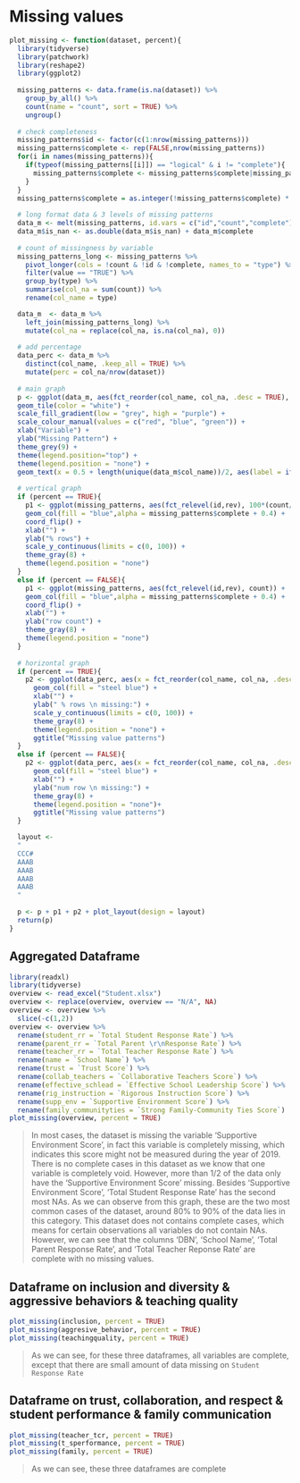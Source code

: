 # Missing values

```r
plot_missing <- function(dataset, percent){
  library(tidyverse)
  library(patchwork)
  library(reshape2)
  library(ggplot2)
  
  missing_patterns <- data.frame(is.na(dataset)) %>%
    group_by_all() %>%
    count(name = "count", sort = TRUE) %>%
    ungroup()
  
  # check completeness
  missing_patterns$id <- factor(c(1:nrow(missing_patterns)))
  missing_patterns$complete <- rep(FALSE,nrow(missing_patterns))
  for(i in names(missing_patterns)){
    if(typeof(missing_patterns[[i]]) == "logical" & i != "complete"){
      missing_patterns$complete <- missing_patterns$complete|missing_patterns[[i]]
    }
  }
  missing_patterns$complete = as.integer(!missing_patterns$complete) * 0.2
  
  # long format data & 3 levels of missing patterns
  data_m <- melt(missing_patterns, id.vars = c("id","count","complete"), variable.name = "col_name", value.name = "is_nan")
  data_m$is_nan <- as.double(data_m$is_nan) + data_m$complete
  
  # count of missingness by variable
  missing_patterns_long <- missing_patterns %>%
    pivot_longer(cols = !count & !id & !complete, names_to = "type") %>%
    filter(value == "TRUE") %>%
    group_by(type) %>%
    summarise(col_na = sum(count)) %>%
    rename(col_name = type)

  data_m  <- data_m %>%
    left_join(missing_patterns_long) %>%
    mutate(col_na = replace(col_na, is.na(col_na), 0))
  
  # add percentage
  data_perc <- data_m %>%
    distinct(col_name, .keep_all = TRUE) %>%
    mutate(perc = col_na/nrow(dataset))
  
  # main graph
  p <- ggplot(data_m, aes(fct_reorder(col_name, col_na, .desc = TRUE), fct_relevel(id,rev), fill = is_nan)) +
  geom_tile(color = "white") +
  scale_fill_gradient(low = "grey", high = "purple") +
  scale_colour_manual(values = c("red", "blue", "green")) +
  xlab("Variable") +
  ylab("Missing Pattern") +
  theme_grey(9) +
  theme(legend.position="top") +
  theme(legend.position = "none") +
  geom_text(x = 0.5 + length(unique(data_m$col_name))/2, aes(label = ifelse(complete != 0.00 & !duplicated(id), paste("complete cases"), "")))
  
  # vertical graph
  if (percent == TRUE){
    p1 <- ggplot(missing_patterns, aes(fct_relevel(id,rev), 100*(count/sum(count)))) +
    geom_col(fill = "blue",alpha = missing_patterns$complete + 0.4) +
    coord_flip() +
    xlab("") +
    ylab("% rows") +
    scale_y_continuous(limits = c(0, 100)) +
    theme_gray(8) +
    theme(legend.position = "none")
  }
  else if (percent == FALSE){
    p1 <- ggplot(missing_patterns, aes(fct_relevel(id,rev), count)) +
    geom_col(fill = "blue",alpha = missing_patterns$complete + 0.4) +
    coord_flip() +
    xlab("") +
    ylab("row count") +
    theme_gray(8) +
    theme(legend.position = "none")
  }
  
  # horizontal graph
  if (percent == TRUE){
    p2 <- ggplot(data_perc, aes(x = fct_reorder(col_name, col_na, .desc = TRUE), y = perc*100)) +
      geom_col(fill = "steel blue") +
      xlab("") +
      ylab(" % rows \n missing:") +
      scale_y_continuous(limits = c(0, 100)) +
      theme_gray(8) +
      theme(legend.position = "none") +
      ggtitle("Missing value patterns")
  }
  else if (percent == FALSE){
    p2 <- ggplot(data_perc, aes(x = fct_reorder(col_name, col_na, .desc = TRUE), y = col_na)) +
      geom_col(fill = "steel blue") +
      xlab("") +
      ylab("num row \n missing:") +
      theme_gray(8) +
      theme(legend.position = "none")+
      ggtitle("Missing value patterns")
  }

  layout <- 
  "
  CCC#
  AAAB
  AAAB
  AAAB
  AAAB
  "
  
  p <- p + p1 + p2 + plot_layout(design = layout)
  return(p)
}
```

## Aggregated Dataframe
```r
library(readxl)
library(tidyverse)
overview <- read_excel("Student.xlsx")
overview <- replace(overview, overview == "N/A", NA)
overview <- overview %>%
  slice(-c(1,2))
overview <- overview %>%
  rename(student_rr = `Total Student Response Rate`) %>%
  rename(parent_rr = `Total Parent \r\nResponse Rate`) %>%
  rename(teacher_rr = `Total Teacher Response Rate`) %>%
  rename(name = `School Name`) %>%
  rename(trust = `Trust Score`) %>%
  rename(collab_teachers = `Collaborative Teachers Score`) %>%
  rename(effective_schlead = `Effective School Leadership Score`) %>%
  rename(rig_instruction = `Rigorous Instruction Score`) %>%
  rename(supp_env = `Supportive Environment Score`) %>%
  rename(family_communityties = `Strong Family-Community Ties Score`)
plot_missing(overview, percent = TRUE)
```

> In most cases, the dataset is missing the variable 'Supportive Environment Score', in fact this variable is completely missing, which indicates this score might not be measured during the year of 2019. There is no complete cases in this dataset as we know that one variable is completely void. However, more than 1/2 of the data only have the 'Supportive Environment Score' missing. Besides 'Supportive Environment Score', 'Total Student Response Rate' has the second most NAs. As we can observe from this graph, these are the two most common cases of the dataset, around 80% to 90% of the data lies in this category. This dataset does not contains complete cases, which means for certain observations all variables do not contain NAs. However, we can see that the columns 'DBN', 'School Name', 'Total Parent Response Rate', and 'Total Teacher Reponse Rate' are complete with no missing values.

## Dataframe on inclusion and diversity & aggressive behaviors & teaching quality
```r
plot_missing(inclusion, percent = TRUE)
plot_missing(aggresive_behavior, percent = TRUE)
plot_missing(teachingquality, percent = TRUE)
```

> As we can see, for these three dataframes, all variables are complete, except that there are small amount of data missing on `Student Response Rate`

## Dataframe on trust, collaboration, and respect & student performance & family communication
```r
plot_missing(teacher_tcr, percent = TRUE)
plot_missing(t_sperformance, percent = TRUE)
plot_missing(family, percent = TRUE)
```

> As we can see, these three dataframes are complete
